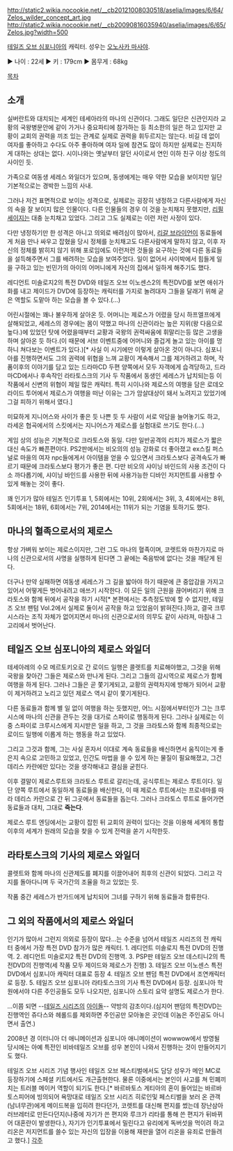 http://static2.wikia.nocookie.net/__cb20121008030518/aselia/images/6/64/Zelos_wilder_concept_art.jpg
http://static2.wikia.nocookie.net/__cb20090816035940/aselia/images/6/65/Zelos.jpg?width=500

[[테일즈 오브 심포니아]]의 캐릭터. 성우는 [[오노사카 마사야]].

▶ 나이 : 22세
▶ 키 : 179cm
▶ 몸무게 : 68kg

[[목차]]
== 소개 ==
실버란트와 대치되는 세계인 테세아라의 마나의 신관이다. 그래도 일단은 신관인지라 교황의 국왕병문안에 같이 가거나 중요파티에 참가하는 등 최소한의 일은 하고 있지만 교황이 교회의 권력을 끼조 있는 관계로 실제로 권력을 휘두르지는 않는다. 비길 데 없이 여자를 좋아하고 수다도 아주 좋아하며 여자 일에 참견도 많이 하지만 실제로는 진지하게 대하는 상대는 없다. 시이나와는 옛날부터 알던 사이로서 연인 이하 친구 이상 정도의 사이인 듯.

가족으로 여동생 세레스 와일더가 있으며, 동생에게는 매우 약한 모습을 보이지만 일단 기본적으로는 경박한 느낌의 사내. 

그러나 저건 표면적으로 보이는 성격으로, 실제로는 굉장히 냉정하고 다른사람에게 자신의 속을 잘 보이지 많은 인물이다. 다른 인물들의 경우 이 것을 눈치채지 못했지만, [[리필 세이지]]는 대충 눈치채고 있었다. 그리고 그도 실제로는 이런 저런 사정이 있다.

다만 냉정하기만 한 성격은 아니고 의외로 배려심이 많아서, [[리갈 브라이언]]이 동료들에게 처음 만나 싸우고 잡혔을 당시 정체를 눈치채고도 다른사람에게 말하지 않고, 이후 자신의 정체를 밝히지 않기 위해 포로임에도 이런저런 것들을 요구하는 것에 다른 동료들을 설득해주면서 그를 배려하는 모습을 보여주었다. 일이 없어서 사이박에서 힘들게 일을 구하고 있는 빈민가의 아이의 어머니에게 자신의 집에서 일하게 해주기도 했다. 

레디언트 미솔로지2의 특전 DVD와 테일즈 오브 이노센스2의 특전DVD를 보면 애쉬가 화를 내고 제이드가 DVD에 등장하는 캐릭터를 가지로 놀려대자 그들을 달래기 위해 굳은 역할도 도맡아 하는 모습을 볼 수 있다.(...)

어린시절에는 꽤나 불우하게 살아온 듯. 어머니는 제로스가 어렸을 당시 하프엘프에게 살해되었고, 세레스의 경우에는 몸이 약했고 마나의 신관이라는 높은 지위(왕 다음으로 높다.)에 있었던 탓에 어렸을때부터 교황과 국왕의 권력싸움에 휘말리는등 많은 고생을 하며 살아온 듯 하다.(이 때문에 서브 이벤트중에 어머니와 즐겁게 놀고 있는 아이를 멍하니 쳐다보는 이벤트가 있다.)[* 사실 이 시기에만 이렇게 살아온 것이 아니다. 심포니아를 진행하면서도 그의 권력에 위협을 느껴 교황이 계속해서 그를 제거하려고 하며, 작품이후의 이야기를 담고 있는 드라마CD 두편 양쪽에서 모두 자객에게 습격당하고, 드라마CD에서나 후속작인 라타토스크의 기사 두 작품에서 동생인 세레스가 납치되는등 이 작품에서 신변의 위협이 제일 많은 캐릭터. 특히 시이나와 제로스의 여행을 담은 로데오 라이드 투어에서 제로스가 여행을 떠난 이유는 그가 암살대상이 돼서 노려지고 있었기에 그걸 피하기 위해서 였다.]

미묘하게 지니어스와 사이가 좋은 듯 나쁜 듯 두 사람이 서로 악담을 늘어놓기도 하고, 라세온 협곡에서의 스킷에서는 지니어스가 제로스를 실험대로 쓰기도 한다.(...)

게임 상의 성능은 기본적으로 크라토스와 동일. 다만 일반공격의 리치가 제로스가 짧은 대신 속도가 빠픈편이다. PS2판에서는 비오의의 성능 강화로 더 좋아졌고 ex스킬 퍼스널로 마을의 여자 npc들에게서 아이템을 얻을 수 있으면서 크라토스보다 공격속도가 빠르기 때문에 크라토스보다 평가가 좋은 편. 다만 비오의 샤이닝 바인드의 사용 조건이 다소 까다롭기에, 샤이닝 바인드를 사용한 뒤에 사용가능한 디바인 저지먼트를 사용할 수 있게 해놓는 것이 좋다.

꽤 인기가 많아  테일즈 인기투표 1, 5회에서는 10위, 2회에서는 3위, 3, 4회에서는 8위, 5회에서는 18위, 6회에서는 7위, 2014에서는 11위가 되는 기염을 토하기도 했다.
== 마나의 혈족으로서의 제로스 ==
항상 가벼워 보이는 제로스이지만, 그런 그도 마나의 혈족이며, 코렛트와 마찬가지로 마나의 신관으로서의 사명을 실행하게 된다면 그 끝에는 죽음밖에 없다는 것을 깨닫게 된다. 

더구나 만약 실패하면 여동생 세레스가 그 길을 밟아야 하기 때문에 큰 중압감을 가지고 있어서 어떻게든 벗어내려고 애쓰기 시작한다. 이 모든 일의 근원을 끊어버리기 위해 크라토스와 함께 뒤에서 공작을 하기 시작[* 본편에서는 추측정도밖에 할 수 없지만, 테일즈 오브 팬텀 Vol.2에서 실제로 둘이서 공작을 하고 있었음이 밝혀진다.]하고, 결국 크루시스라는 조직 자체가 없어지면서 마나의 신관으로서의 의무도 같이 사라져, 마침내 그 고리에서 벗어난다.

== 테일즈 오브 심포니아의 제로스 와일더 ==
테세아레의 수모 메르토키오로 간 로이드 일행은 콜렛트를 치료해야했고, 그것을 위해 국왕을 찾아간 그들은 제로스와 만나게 된다. 그리고 그들의 감시역으로 제로스가 함께 여행을 하게 된다. 그러나 그들은 곧 쫓기게되고, 교황의 권력차지에 방해가 되어서 교황이 제거하려고 노리고 있던 제로스 역시 같이 쫓기게된다.

다른 동료들과 함께 별 일 없이 여행을 하는 듯했지만, 어느 시점에서부터인가 그는 크루시스에 마나의 신관을 관두는 것을 대가로 스파이로 행동하게 된다. 그러나 실제로는 이중 스파이로 크루시스에게 지시받은 일을 하고, 그 것을 크라토스와 함께 최종적으로는 로이드 일행에 이롭게 하는 행동을 하고 있었다.

그리고 그것과 함께, 그는 사실 혼자서 이대로 계속 동료들을 배신하면서 움직이는게 좋은지 속으로 고민하고 있었고, 인간도 마법을 쓸 수 있게 하는 물질이 필요해졌고, 그건 데리스 카란에만 있다는 것을 생각해내고 결심을 굳힌다.

이후 결말이 제로스루트와 크라토스 루트로 갈리는데, 공식루트는 제로스 루트이다. 일단 양쪽 루트에서 동일하게 동료들을 배신한다, 이 때 제로스 루트에서는 프로네마를 따라 데리스 카란으로 간 뒤 그곳에서 동료들을 돕는다. 그러나 크라토스 루트로 들어가면 동료들과 대치, 그대로 '''죽는다'''.

제로스 루트 엔딩에서는 교황이 잡힌 뒤 교회의 권력이 있다는 것을 이용해 세계의 통합이후의 세계가 원래의 모습을 찾을 수 있게 전력을 쏟기 시작한듯.

== 라타토스크의 기사의 제로스 와일더 ==
콜렛트와 함께 마나의 신관제도를 폐지를 이끌어내어 최후의 신관이 되었다. 그리고 각지를 돌아다니며 두 국가간의 조율을 하고 있었는 듯.

작품 중간 세레스가 반가드에게 납치되어 그녀를 구하기 위해 동료들과 함류한다.

== 그 외의 작품에서의 제로스 와일더 ==
인기가 많아서 그런지 의외로 등장이 많다...는 수준을 넘어서 테일즈 시리즈의 전 캐릭터 중에서 가장 특전 DVD 참가가 많은 캐릭터.
1. 레디언트 미솔로지 특전 DVD의 진행역.
2. 레디언트 미솔로지2 특전 DVD의 진행역.
3. PSP판 테일즈 오브 데스티니2의 특전DVD의 진행역(세 작품 모두 제이드와 제로스가 진행)
3. 테일즈 오브 이노센스 특전 DVD에서 심포니아 캐릭터 대표로 등장
4. 테일즈 오브 팬덤 특전 DVD에서 조연캐릭터로 등장.
5. 테일즈 오브 심포니아 라타토스크의 기사 특전 DVD에서 등장. 심포니아 학원에서야 다른 주인공들도 모두 나오지만, 심포니아 스토리 요약 설명도 제로스가 한다.

...이쯤 되면 --[[테일즈 시리즈]]의 [[아이돌]]-- 약방의 감초이다.(심지어 팬덤의 특전DVD는 진행역인 쥬다스와 헤롤드를 제외하면 주인공만 모아놓은 곳인데 이놈은 주인공도 아니면서 출연.)

2008년 경 이터니아 더 애니메이션과 심포니아 애니메이션이 wowwow에서 방영될 당시에는 아예 특전인 비바테일즈 오브를 성우 본인이 나와서 진행하는 것이 만들어지기도 했다.

테일즈 오브 시리즈 기념 행사인 테일즈 오브 페스티벌에서도 담당 성우가 메인 MC로 등장하기에 스페셜 키트에서도 개근출현한다. 물론 이중에서는 본인이 사고를 쳐 민폐끼치는 트러블 메이커 역할이 되기도 한다.[* 바르바토스 게티아의 혼이 들어있는 바르바토스피어에 빙의되어 욕망대로 테일즈 오브 시리즈 히로인및 페스티벌을 보러 온 관객(남녀무관)에게 메이드복을 입히려 한다던가, 코렛트를 대신해 편지를 썼는데 장난삼아 러브레터로 만든다던지(나중에 자기가 쓴 편지와 루크가 리타를 통해 쓴 편지가 뒤바뀌어 대혼란이 발생한다.), 자기가 인기투표에서 밀린다고 유리에게 독버섯을 먹이려 하고 리온은 저지먼트를 쓸수 있는 자신의 입장을 이용해 재판을 열어 리온을 유죄로 만들려고 했다.]
[[각주]]
